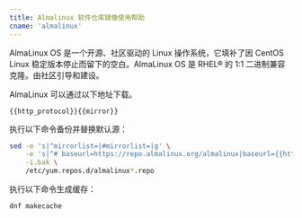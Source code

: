 ```yaml
---
title: Almalinux 软件仓库镜像使用帮助
cname: 'almalinux'
---
```


AlmaLinux OS 是一个开源、社区驱动的 Linux 操作系统，它填补了因 CentOS Linux 稳定版本停止而留下的空白。AlmaLinux OS 是 RHEL® 的 1:1 二进制兼容克隆。由社区引导和建设。

AlmaLinux 可以通过以下地址下载。

<CodeBlock>

```
{{http_protocol}}{{mirror}}
```

</CodeBlock>

执行以下命令备份并替换默认源：

<CodeBlock>

```bash
sed -e 's|^mirrorlist=|#mirrorlist=|g' \
    -e 's|^# baseurl=https://repo.almalinux.org/almalinux|baseurl={{http_protocol}}{{mirror}}|g' \
    -i.bak \
    /etc/yum.repos.d/almalinux*.repo
```

</CodeBlock>

执行以下命令生成缓存：

<CodeBlock>

```bash
dnf makecache
```

</CodeBlock>

